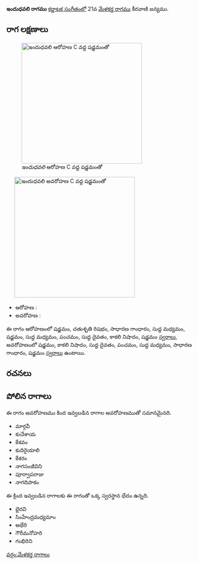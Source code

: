 {{Infobox ragam
	| name          	= ఇందుధవలి
	| synonym	    	= 
	| mela          	= 
	| chakra        	= 
	| janaka        	= 
	| type          	= సంపూర్ణ-షడవ
	| arohanam      	= {{svaraC|S|R2|G2|M1|S|M1|P|D1|N3|S'}} 
	| avarohanam    	= {{svaraC|S'|N3|D1|P|M1|G2|S}}
	| jeeva         	=
	| chhaya        	=
	| nyasa         	=
	| vishesha      	= 
	| equivalent  		= 
}}
{{కర్ణాటక సంగీత రాగాలు}}
'''ఇందుధవలి రాగము''' [[కర్ణాటక సంగీతం]]లో 21వ [[మేళకర్త రాగము]] కీరవాణి జన్యము. 


==రాగ లక్షణాలు==
[[Image:indudhavali_ar_kb2wiki.png|thumb|right|316px|''ఇందుధవలి'' ఆరోహణ C వద్ద షడ్జమంతో]]
	[[Image:indudhavali_av_kb2wiki.png|thumb|right|316px|''ఇందుధవలి'' అవరోహణ C వద్ద షడ్జమంతో]]

* ఆరోహణ : {{svaraC|S|R2|G2|M1|S|M1|P|D1|N3|S'}} 
* అవరోహణ : {{svaraC|S'|N3|D1|P|M1|G2|S}}

ఈ రాగం ఆరోహణంలో షడ్జమం, చతుశృతి రిషభం, సాధారణ  గాంధారం, సుద్ద మధ్యమం, షడ్జమం, సుద్ద మధ్యమం, పంచమం, సుద్ద దైవతం, కాకలి  నిషాదం, షడ్జమం [[స్వరాలు]], అవరోహణంలో షడ్జమం, కాకలి  నిషాదం, సుద్ద దైవతం, పంచమం, సుద్ద మధ్యమం, సాధారణ  గాంధారం, షడ్జమం [[స్వరాలు]] ఉంటాయి.

==రచనలు==



==పోలిన రాగాలు==
ఈ రాగం అవరోహణము కింద ఇవ్వబడిన రాగాల అవరోహణముతో సమానమైనది.
* మార్గవీ
* కుచేశాయ
* కేశవం
* కుదిరైయాలి
* కేశరం
*  నాగసంజీవిని
* పూర్వాపరాజు
* నాగదిపాకం

ఈ క్రింద ఇవ్వబడిన రాగాలకు ఈ రాగంతో ఒక్క స్వరస్థాన భేదం ఉన్నది.
* భైరవి
* సింహేంద్రమధ్యమాం
* అభేరి
* గౌరీమనోహరి
* గంభిరిని



[[వర్గం:మేళకర్త రాగాలు]]